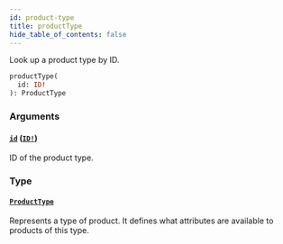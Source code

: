 ```yaml
---
id: product-type
title: productType
hide_table_of_contents: false
---
```


Look up a product type by ID.

```graphql
productType(
  id: ID!
): ProductType
```

### Arguments

#### [`id`](#) ([`ID!`](../../../developer/api-reference/scalars/id))

ID of the product type.

### Type

#### [`ProductType`](../../../developer/api-reference/objects/product-type)

Represents a type of product. It defines what attributes are available to products of this type.
